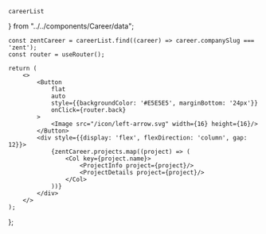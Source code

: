     careerList
} from "../../components/Career/data";

    const zentCareer = careerList.find((career) => career.companySlug === 'zent');
    const router = useRouter();

    return (
        <>
            <Button
                flat
                auto
                style={{backgroundColor: '#E5E5E5', marginBottom: '24px'}}
                onClick={router.back}
            >
                <Image src="/icon/left-arrow.svg" width={16} height={16}/>
            </Button>
            <div style={{display: 'flex', flexDirection: 'column', gap: 12}}>
                {zentCareer.projects.map((project) => (
                    <Col key={project.name}>
                        <ProjectInfo project={project}/>
                        <ProjectDetails project={project}/>
                    </Col>
                ))}
            </div>
        </>
    );

};

<Zent />
